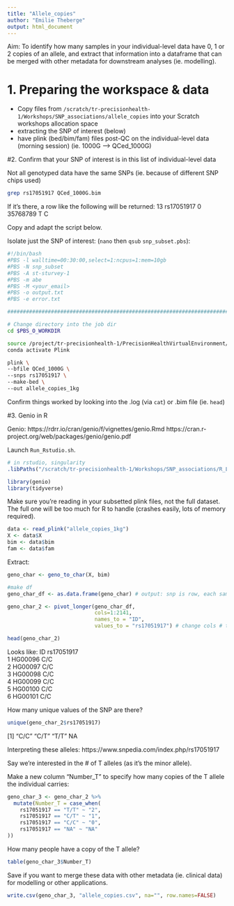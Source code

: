```yaml
---
title: "Allele_copies"
author: "Emilie Theberge"
output: html_document
---
```


Aim: To identify how many samples in your individual-level data have 0, 1 or 2 copies of an allele, and extract that information into a dataframe that can be merged with other metadata for downstream analyses (ie. modelling).

# 1. Preparing the workspace & data

- Copy files from `/scratch/tr-precisionhealth-1/Workshops/SNP_associations/allele_copies` into your Scratch workshops allocation space
- extracting the SNP of interest (below)
- have plink (bed/bim/fam) files post-QC on the individual-level data (morning session) (ie. 1000G --> QCed_1000G)

#2. Confirm that your SNP of interest is in this list of individual-level data

Not all genotyped data have the same SNPs (ie. because of different SNP chips used)

```bash
grep rs17051917 QCed_1000G.bim
```

If it's there, a row like the following will be returned: 
13	rs17051917	0	35768789	T	C

Copy and adapt the script below.

Isolate just the SNP of interest: (`nano` then `qsub` `snp_subset.pbs`):

```bash
#!/bin/bash
#PBS -l walltime=00:30:00,select=1:ncpus=1:mem=10gb
#PBS -N snp_subset
#PBS -A st-sturvey-1
#PBS -m abe
#PBS -M <your_email>
#PBS -o output.txt
#PBS -e error.txt

################################################################################

# Change directory into the job dir
cd $PBS_O_WORKDIR

source /project/tr-precisionhealth-1/PrecisionHealthVirtualEnvironment/software/miniconda3/etc/profile.d/conda.sh
conda activate Plink

plink \
--bfile QCed_1000G \
--snps rs17051917 \
--make-bed \
--out allele_copies_1kg 
```

Confirm things worked by looking into the .log (via `cat`) or .bim file (ie. `head`)

#3. Genio in R

Genio:
https://rdrr.io/cran/genio/f/vignettes/genio.Rmd
https://cran.r-project.org/web/packages/genio/genio.pdf

Launch `Run_Rstudio.sh`.

```r
# in rstudio, singularity
.libPaths("/scratch/tr-precisionhealth-1/Workshops/SNP_associations/R_Libs_4.2.0")

library(genio)
library(tidyverse)
```

Make sure you're reading in your subsetted plink files, not the full dataset. The full one will be too much for R to handle (crashes easily, lots of memory required).

```r
data <- read_plink("allele_copies_1kg")
X <- data$X
bim <- data$bim
fam <- data$fam
```

Extract:
```r
geno_char <- geno_to_char(X, bim)

#make df
geno_char_df <- as.data.frame(geno_char) # output: snp is row, each sample is a column. want to switch this! 

geno_char_2 <- pivot_longer(geno_char_df, 
                            cols=1:2141, 
                            names_to = "ID", 
                            values_to = "rs17051917") # change cols # to the # of observations (samples, people) you have!

head(geno_char_2)
```

Looks like:
  ID      rs17051917
  <chr>   <chr>     
1 HG00096 C/C       
2 HG00097 C/C       
3 HG00098 C/C       
4 HG00099 C/C       
5 HG00100 C/C       
6 HG00101 C/C  

How many unique values of the SNP are there?

```r
unique(geno_char_2$rs17051917)
```

[1] "C/C" "C/T" "T/T" NA   

Interpreting these alleles:
https://www.snpedia.com/index.php/rs17051917

Say we're interested in the # of T alleles (as it's the minor allele).

Make a new column "Number_T" to specify how many copies of the T allele the individual carries:

```r
geno_char_3 <- geno_char_2 %>%
  mutate(Number_T = case_when(
    rs17051917 == "T/T" ~ "2",
    rs17051917 == "C/T" ~ "1",
    rs17051917 == "C/C" ~ "0",
    rs17051917 == "NA" ~ "NA"
)) 
```

How many people have a copy of the T allele?

```r
table(geno_char_3$Number_T)
```


Save if you want to merge these data with other metadata (ie. clinical data) for modelling or other applications.
```r
write.csv(geno_char_3, "allele_copies.csv", na="", row.names=FALSE)
```

